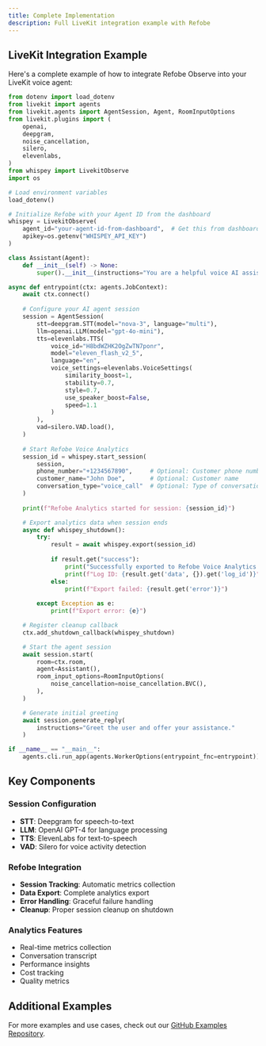```yaml
---
title: Complete Implementation
description: Full LiveKit integration example with Refobe
---
```


## LiveKit Integration Example

Here's a complete example of how to integrate Refobe Observe into your LiveKit voice agent:

```python
from dotenv import load_dotenv
from livekit import agents
from livekit.agents import AgentSession, Agent, RoomInputOptions
from livekit.plugins import (
    openai,
    deepgram,
    noise_cancellation,
    silero,
    elevenlabs,
)
from whispey import LivekitObserve
import os

# Load environment variables
load_dotenv()

# Initialize Refobe with your Agent ID from the dashboard
whispey = LivekitObserve(
    agent_id="your-agent-id-from-dashboard",  # Get this from dashboard
    apikey=os.getenv("WHISPEY_API_KEY")
)

class Assistant(Agent):
    def __init__(self) -> None:
        super().__init__(instructions="You are a helpful voice AI assistant.")

async def entrypoint(ctx: agents.JobContext):
    await ctx.connect()
        
    # Configure your AI agent session
    session = AgentSession(
        stt=deepgram.STT(model="nova-3", language="multi"),
        llm=openai.LLM(model="gpt-4o-mini"),
        tts=elevenlabs.TTS(
            voice_id="H8bdWZHK2OgZwTN7ponr",
            model="eleven_flash_v2_5",
            language="en",
            voice_settings=elevenlabs.VoiceSettings(
                similarity_boost=1,
                stability=0.7,
                style=0.7,
                use_speaker_boost=False,
                speed=1.1
            )
        ),
        vad=silero.VAD.load(),
    )
    
    # Start Refobe Voice Analytics
    session_id = whispey.start_session(
        session,
        phone_number="+1234567890",     # Optional: Customer phone number
        customer_name="John Doe",       # Optional: Customer name
        conversation_type="voice_call"  # Optional: Type of conversation
    )
    
    print(f"Refobe Analytics started for session: {session_id}")

    # Export analytics data when session ends
    async def whispey_shutdown():
        try:
            result = await whispey.export(session_id)
            
            if result.get("success"):
                print("Successfully exported to Refobe Voice Analytics!")
                print(f"Log ID: {result.get('data', {}).get('log_id')}")
            else:
                print(f"Export failed: {result.get('error')}")
                
        except Exception as e:
            print(f"Export error: {e}")

    # Register cleanup callback
    ctx.add_shutdown_callback(whispey_shutdown)

    # Start the agent session
    await session.start(
        room=ctx.room,
        agent=Assistant(),
        room_input_options=RoomInputOptions(
            noise_cancellation=noise_cancellation.BVC(), 
        ),
    )

    # Generate initial greeting
    await session.generate_reply(
        instructions="Greet the user and offer your assistance."
    )

if __name__ == "__main__":
    agents.cli.run_app(agents.WorkerOptions(entrypoint_fnc=entrypoint))
```

## Key Components

### Session Configuration
- **STT**: Deepgram for speech-to-text
- **LLM**: OpenAI GPT-4 for language processing
- **TTS**: ElevenLabs for text-to-speech
- **VAD**: Silero for voice activity detection

### Refobe Integration
- **Session Tracking**: Automatic metrics collection
- **Data Export**: Complete analytics export
- **Error Handling**: Graceful failure handling
- **Cleanup**: Proper session cleanup on shutdown

### Analytics Features
- Real-time metrics collection
- Conversation transcript
- Performance insights
- Cost tracking
- Quality metrics

## Additional Examples

For more examples and use cases, check out our [GitHub Examples Repository](https://github.com/PYPE-AI-MAIN/whispey-examples).
